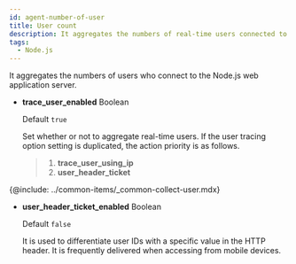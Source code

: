 ```yaml
---
id: agent-number-of-user
title: User count
description: It aggregates the numbers of real-time users connected to WAS.
tags:
  - Node.js
---
```


It aggregates the numbers of users who connect to the Node.js web application server.

-   **trace_user_enabled** <span class='type'>Boolean</span>

    Default `true`

    Set whether or not to aggregate real-time users. If the user tracing option setting is duplicated, the action priority is as follows.

    > 1.  **trace_user_using_ip**
    > 2.  **user_header_ticket**

{@include: ../common-items/_common-collect-user.mdx}  

-   **user_header_ticket_enabled** <span class='type'>Boolean</span>

    Default `false`

    It is used to differentiate user IDs with a specific value in the HTTP header. It is frequently delivered when accessing from mobile devices.
